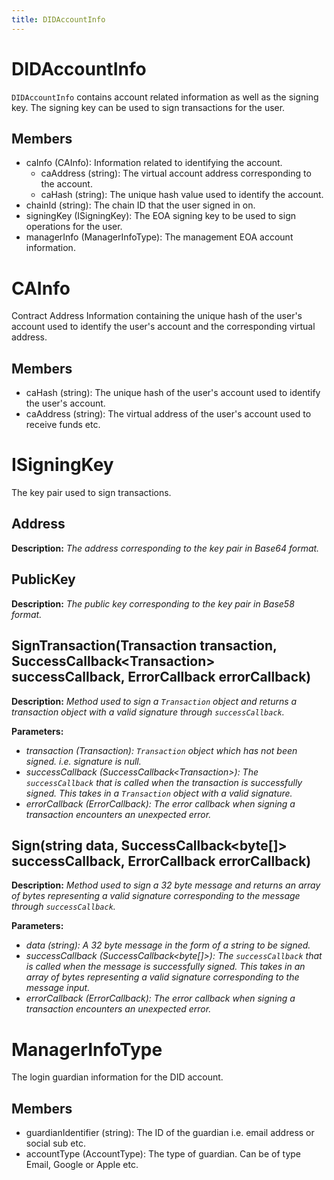 ```yaml
---
title: DIDAccountInfo
---
```


# DIDAccountInfo

`DIDAccountInfo` contains account related information as well as the signing key. The signing key can be used to sign transactions for the user.

## Members

- caInfo (CAInfo): Information related to identifying the account.
    - caAddress (string): The virtual account address corresponding to the account.
    - caHash (string): The unique hash value used to identify the account.
- chainId (string): The chain ID that the user signed in on.
- signingKey (ISigningKey): The EOA signing key to be used to sign operations for the user.
- managerInfo (ManagerInfoType): The management EOA account information.

# CAInfo

Contract Address Information containing the unique hash of the user's account used to identify the user's account and the corresponding virtual address.

## Members

- caHash (string): The unique hash of the user's account used to identify the user's account.
- caAddress (string): The virtual address of the user's account used to receive funds etc.

# ISigningKey

The key pair used to sign transactions.

## Address

**Description:** *The address corresponding to the key pair in Base64 format.*

## PublicKey

**Description:** *The public key corresponding to the key pair in Base58 format.*

## SignTransaction(Transaction transaction, SuccessCallback<Transaction\> successCallback, ErrorCallback errorCallback)

**Description:** *Method used to sign a `Transaction` object and returns a transaction object with a valid signature through `successCallback`.*

**Parameters:**

-   *transaction (Transaction): `Transaction` object which has not been signed. i.e. signature is null.*
-   *successCallback (SuccessCallback<Transaction\>): The `successCallback` that is called when the transaction is successfully signed. This takes in a `Transaction` object with a valid signature.*
-   *errorCallback (ErrorCallback): The error callback when signing a transaction encounters an unexpected error.*

## Sign(string data, SuccessCallback<byte[]\> successCallback, ErrorCallback errorCallback)

**Description:** *Method used to sign a 32 byte message and returns an array of bytes representing a valid signature corresponding to the message through `successCallback`.*

**Parameters:**

-   *data (string): A 32 byte message in the form of a string to be signed.*
-   *successCallback (SuccessCallback<byte[]\>): The `successCallback` that is called when the message is successfully signed. This takes in an array of bytes representing a valid signature corresponding to the message input.*
-   *errorCallback (ErrorCallback): The error callback when signing a transaction encounters an unexpected error.*

# ManagerInfoType

The login guardian information for the DID account.

## Members

- guardianIdentifier (string): The ID of the guardian i.e. email address or social sub etc.
- accountType (AccountType): The type of guardian. Can be of type Email, Google or Apple etc.